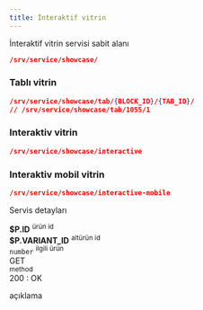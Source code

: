 ```yaml
---
title: İnteraktif vitrin
---
```


İnteraktif vitrin servisi sabit alanı

```json
/srv/service/showcase/
```

### Tablı vitrin
```json
/srv/service/showcase/tab/{BLOCK_ID}/{TAB_ID}/
// /srv/service/showcase/tab/1055/1
```
### Interaktiv vitrin
```json
/srv/service/showcase/interactive
```
### Interaktiv mobil vitrin
```json
/srv/service/showcase/interactive-mobile
```






Servis detayları

<div class="row border rounded m-0">
    <div class="col-3 p-2">
        <strong class="text-primary">$P.ID</strong>
        <sup class="d-block text-gray">ürün id</sup>
    </div>
    <div class="col-3 p-2">
        <strong class="text-primary">$P.VARIANT_ID</strong>
        <sup class="d-block text-gray">altürün id</sup>
    </div>
    <div class="col-4 p-2">
        <code>number</code>
        <sup class="d-block text-gray">ilgili ürün</sup>
    </div>
    <div class="col-5 p-2">
        <div class="badge-rounded-pill">
            GET
        </div>
        <sup class="d-block text-gray">method</sup>
    </div>
</div>

<div class="p-2">
    <div class="response-200"></div><span>200 : OK</span>
    <p class="d-block text-gray pl-1">
        açıklama
    </p>
</div>


